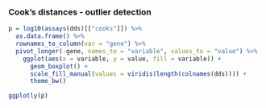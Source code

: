 ### Cook's distances - outlier detection

```r
p = log10(assays(dds)[["cooks"]]) %>%
  as.data.frame() %>%
  rownames_to_column(var = "gene") %>% 
  pivot_longer(-gene, names_to = "variable", values_to = "value") %>% 
    ggplot(aes(x = variable, y = value, fill = variable)) + 
      geom_boxplot() + 
      scale_fill_manual(values = viridis(length(colnames(dds)))) + 
      theme_bw()

ggplotly(p)
```